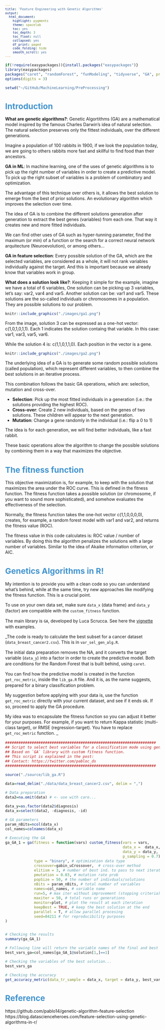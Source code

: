 ```yaml
---
title: 'Feature Engineering with Genetic Algorithms'
output:
  html_document:
    highlight: pygments
    theme: spacelab
    toc: yes
    toc_depth: 3
    toc_float: null
    collapsed: yes
    df_print: paged
    code_folding: hide
    smooth_scroll: yes
---
```

<style type="text/css">
p{ /* Normal  */
   font-size: 14px;
   line-height: 18px;}
body{ /* Normal  */
   font-size: 14px;}
td {  /* Table  */
   font-size: 12px;}
h1 { /* Header 1 */
 font-size: 26px;
 color: #4294ce;}
h2 { /* Header 2 */
 font-size: 22px;}
h3 { /* Header 3 */
 font-size: 18px;}
code.r{ /* Code block */
  font-size: 12px;}
pre { /* Code block */
  font-size: 12px}
#table-of-contents h2 {
  background-color: #4294ce;}
#table-of-contents{
  background: #688FAD;}
#nav-top span.glyphicon{
  color: #4294ce;}
#postamble{
  background: #4294ce;
  border-top: ;}
</style>

```r
if(!require(easypackages)){install.packages("easypackages")}
library(easypackages)
packages("caret", "randomForest", "funModeling", "tidyverse", "GA", prompt = TRUE)
options(digits = 3)

setwd("~/GitHub/MachineLearning/PreProcessing")
```

# Introduction

__What are genetic algorithms?__: Genetic Algortithms (GA) are a mathematical model inspired by the famous Charles Darwin's idea of natural selection. 
The natural selection preserves only the fittest individuals, over the different generations.

Imagine a population of 100 rabbits in 1900, if we look the population today, we are going to others rabbits more fast and skillful to find food than their ancestors.

__GA in ML__: In machine learning, one of the uses of genetic algorithms is to pick up the right number of variables in order to create a predictive model.  To pick up the right subset of variables is a problem of combinatory and optimization.

The advantage of this technique over others is, it allows the best solution to emerge from the best of prior solutions. An evolutionary algorithm which improves the selection over time.

The idea of GA is to combine the different solutions generation after generation to extract the best genes (variables) from each one. That way it creates new and more fitted individuals.

We can find other uses of GA such as hyper-tunning parameter, find the maximum (or min) of a function or the search for a correct neural network arquitecture (Neuroevolution), or among others...

__GA in feature selection__: Every possible solution of the GA, which are the selected variables, are considered as a whole, it will not rank variables individually against the target. And this is important because we already know that variables work in group.

__What does a solution look like?__: Keeping it simple for the example, imagine we have a total of 6 variables, One solution can be picking up 3 variables, let's say: var2, var4 and var5. Another solution can be: var1 and var5. These solutions are the so-called individuals or chromosomes in a population. They are possible solutions to our problem.

```r
knitr::include_graphics("./images/ga1.png")
```

From the image, solution 3 can be expressed as a one-hot vector: c(1,0,1,0,1,1). Each 1 indicates the solution containg that variable. In this case: var1, var3, var5, var6.

While the solution 4 is: c(1,1,0,1,1,0). Each position in the vector is a gene.

```r
knitr::include_graphics("./images/ga2.png")
```

The underlying idea of a GA is to generate some random possible solutions (called population), which represent different variables, to then combine the best solutions in an iterative process.

This combination follows the basic GA operations, which are: selection, mutation and cross-over.

- __Selection__: Pick up the most fitted individuals in a generation (i.e.: the solutions providing the highest ROC).
- __Cross-over__: Create 2 new individuals, based on the genes of two solutions. These children will appear to the next generation.
- __Mutation__: Change a gene randomly in the individual (i.e.: flip a 0 to 1)

The idea is for each generation, we will find better individuals, like a fast rabbit.

These basic operations allow the algorithm to change the possible solutions by combining them in a way that maximizes the objective.

# The fitness function

This objective maximization is, for example, to keep with the solution that maximizes the area under the ROC curve. This is defined in the fitness function. The fitness function takes a possible solution (or chromosome, if you want to sound more sophisticated), and somehow evaluates the effectiveness of the selection.

Normally, the fitness function takes the one-hot vector c(1,1,0,0,0,0), creates, for example, a random forest model with var1 and var2, and returns the fitness value (ROC).

The fitness value in this code calculates is: ROC value / number of variables. By doing this the algorithm penalizes the solutions with a large number of variables. Similar to the idea of Akaike information criterion, or AIC.

# Genetics Algorithms in R!

My intention is to provide you with a clean code so you can understand what's behind, while at the same time, try new approaches like modifying the fitness function. This is a crucial point.

To use on your own data set, make sure `data_x` (data frame) and `data_y` (factor) are compatible with the `custom_fitness` function.

The main library is `GA`, developed by Luca Scrucca. See here the [vignette](https://cran.r-project.org/web/packages/GA/vignettes/GA.html) with examples.

_The code is ready to calculate the best subset for a cancer dataset (`data_breast_cancer2.csv`). This is in `var_sel_gen_alg.R`.

The initial data preparation removes the NA, and it converts the target variable (`data_y`) into a factor in order to create the predictive model. Both are conditions for the Random Forest that is built behind, using `caret`.

You can find how the predictive model is created in the function `get_roc_metric`, inside the `lib_ga.R` file. And it is, as the name suggests, prepared for a binary classification problem.

My suggestion before applying with your data is, use the function `get_roc_metric` directly with your current dataset, and see if it ends ok. If so, proceed to apply the GA procedure.

My idea was to encapsulate the fitness function so you can adjust it better for your purposes. For example, if you want to return Kappa statistic (multi-class target), or RMSE (regression-target). You have to replace `get_roc_metric` function.
_
```r
####################################################################
## Script to select best variables for a classification mode using genetic algorithms. 
## Based on `GA` library with custom fitness function. 
## This script is explained in the post: 
## Contact: https://twitter.com/pabloc_ds
####################################################################

source("./source/lib_ga.R")

data=read_delim("./data/data_breast_cancer2.csv", delim = ",")  

# Data preparation
data2=na.omit(data) # <- use with care...

data_y=as.factor(data2$diagnosis)
data_x=select(data2, -diagnosis, -id)

# GA parameters
param_nBits=ncol(data_x)
col_names=colnames(data_x)

# Executing the GA 
ga_GA_1 = ga(fitness = function(vars) custom_fitness(vars = vars, 
                                                     data_x =  data_x, 
                                                     data_y = data_y, 
                                                     p_sampling = 0.7), # custom fitness function
             type = "binary", # optimization data type
             crossover=gabin_uCrossover,  # cross-over method
             elitism = 3, # number of best ind. to pass to next iteration
             pmutation = 0.03, # mutation rate prob
             popSize = 50, # the number of indivduals/solutions
             nBits = param_nBits, # total number of variables
             names=col_names, # variable name
             run=5, # max iter without improvement (stopping criteria)
             maxiter = 50, # total runs or generations
             monitor=plot, # plot the result at each iteration
             keepBest = TRUE, # keep the best solution at the end
             parallel = T, # allow parallel procesing
             seed=84211 # for reproducibility purposes
)


# Checking the results
summary(ga_GA_1)
```

```r
# Following line will return the variable names of the final and best solution
best_vars_ga=col_names[ga_GA_1@solution[1,]==1]

# Checking the variables of the best solution...
best_vars_ga
```

```r
# Checking the accuracy
get_accuracy_metric(data_tr_sample = data_x, target = data_y, best_vars_ga)
```

# Reference

https://github.com/pablo14/genetic-algorithm-feature-selection
https://blog.datascienceheroes.com/feature-selection-using-genetic-algorithms-in-r/

